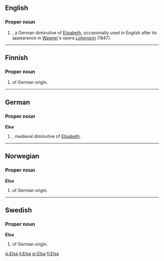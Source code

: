==English==

===Proper noun===
{{en-proper noun}}

# {{given name|female}}, a German diminutive of [[Elisabeth]], occasionally used in English after its appearance in [[Wagner]]'s opera ''[[Lohengrin]]'' (1847).

----

==Finnish==

===Proper noun===
{{fi-noun|Els|type=kala|proper=true}}

# {{given name|female|lang=fi}} of German origin.

----

==German==

===Proper noun===
'''Elsa'''

# {{given name|female|lang=de}}, medieval diminutive of [[Elisabeth]].

----

==Norwegian==

===Proper noun===
'''Elsa'''

# {{given name|female|lang=no}} of German origin.

----

==Swedish==

===Proper noun===
'''Elsa'''

# {{given name|female|lang=sv}} of German origin.

[[is:Elsa]]
[[it:Elsa]]
[[sr:Elsa]]
[[fi:Elsa]]